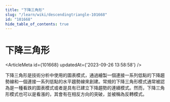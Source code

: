 ```yaml
---
title: "下降三角形"
slug: "/learn/wiki/descendingtriangle-101668"
id: "101668"
hide_table_of_contents: true
---
```



# 下降三角形

<ArticleMeta id={101668} updatedAt={'2023-09-26 13:58:58'} />
<div className='border-solid border-b border-t-0 my-4 border-[var(--ifm-color-gray-300)]' />

下降三角形是技術分析中使用的圖表模式，通過繪製一個連接一系列低點的下降趨勢線和一個連接一系列低點的水平趨勢線來創建。常規的下降三角形模式通常被認為是一種看跌的圖表模式或者是具有已建立下降趨勢的連續模式。然而，下降三角形模式也可以是看漲的，其會有在相反方向的突破，並被稱為反轉模式。
